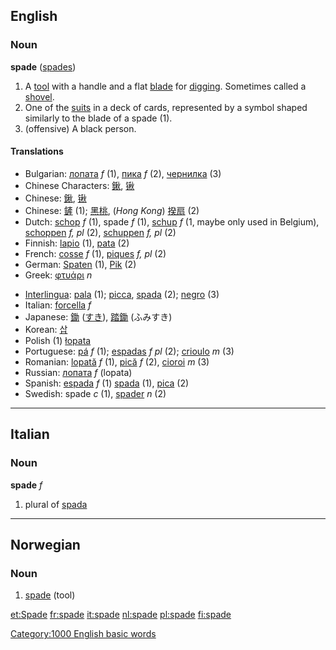 ==English==
===Noun===
'''spade''' ([[spades]])

# A [[tool]] with a handle and a flat [[blade]] for [[dig]]ging. Sometimes called a [[shovel]].
# One of the [[suit]]s in a deck of cards, represented by a symbol shaped similarly to the blade of a spade (1).
# (offensive) A black person.

====Translations====
{{top}}
*Bulgarian: [[лопата]] ''f'' (1), [[пика]] ''f'' (2), [[чернилка]] (3)
*Chinese Characters: [[鍬]], [[锹]]
*Chinese: [[鍬]], [[锹]]
*Chinese: [[鏟]] (1); [[黑桃]], (''Hong Kong'') [[揆扇]] (2)
*Dutch: [[schop]] ''f'' (1), spade ''f'' (1), [[schup]] ''f'' (1, maybe only used in Belgium), [[schoppen]] ''f, pl'' (2), [[schuppen]] ''f, pl'' (2)
*Finnish: [[lapio]] (1), [[pata]] (2)
*French: [[cosse]] ''f'' (1), [[piques]] ''f, pl'' (2)
*German: [[Spaten]] (1), [[Pik]] (2)
*Greek: [[φτυάρι]] ''n''
{{mid}}
*[[Interlingua]]: [[pala]] (1); [[picca]], [[spada]] (2); [[negro]] (3)
*Italian: [[forcella]] ''f''
*Japanese: [[鋤]] ([[すき]]), [[踏鋤]] (ふみすき)
*Korean: [[삽]]
*Polish (1) [[łopata]]
*Portuguese: [[pá]] ''f'' (1); [[espadas]] ''f pl'' (2); [[crioulo]] ''m'' (3)
*Romanian: [[lopată]] ''f'' (1), [[pică]] ''f'' (2), [[cioroi]] ''m'' (3)
*Russian: [[лопата]] ''f'' (lopata)
*Spanish: [[espada]] ''f'' (1) [[spada]] {{f}} (1), [[pica]] (2)
*Swedish: spade ''c'' (1), [[spader]] ''n'' (2)
{{bottom}}

[[Category:1000 English basic words]]

----

==Italian==
===Noun===
'''spade''' ''f''

# plural of [[spada]]

----

==Norwegian==
===Noun===
{{no-noun-m1|spad}}
#[[#English|spade]] (tool)

[[et:Spade]]
[[fr:spade]]
[[it:spade]]
[[nl:spade]]
[[pl:spade]]
[[fi:spade]]